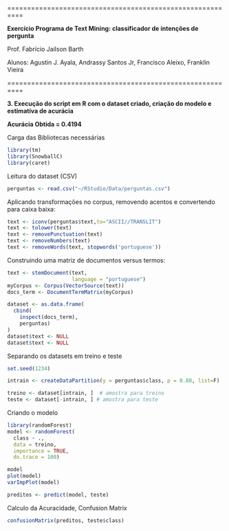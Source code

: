 ==========================================================

**Exercício Programa de Text Mining: classificador de intenções de pergunta**

Prof. Fabrício Jailson Barth

Alunos: Agustin J. Ayala, Andrassy Santos Jr, Francisco Aleixo, Franklin Vieira
        
==========================================================
  
**3. Execução do script em R com o dataset criado, criação do modelo e estimativa de acurácia**

**Acurácia Obtida = 0.4194**

Carga das Bibliotecas necessárias
```r
library(tm)
library(SnowballC)
library(caret)
```

Leitura do dataset (CSV)
```r
perguntas <- read.csv("~/RStudio/Data/perguntas.csv")
```

Aplicando transformações no corpus, removendo acentos e convertendo para caixa baixa:
```r
text <- iconv(perguntas$text,to="ASCII//TRANSLIT")
text <- tolower(text)
text <- removePunctuation(text)
text <- removeNumbers(text)
text <- removeWords(text, stopwords('portuguese'))
```

Construindo uma matriz de documentos versus termos:
```r
text <- stemDocument(text, 
                     language = "portuguese")
myCorpus <- Corpus(VectorSource(text))
docs_term <- DocumentTermMatrix(myCorpus)

dataset <- as.data.frame(
  cbind(
    inspect(docs_term), 
    perguntas)
)
dataset$text <- NULL
dataset$text <- NULL
```

Separando os datasets em treino e teste
```r
set.seed(1234)

intrain <- createDataPartition(y = perguntas$class, p = 0.80, list=F)

treino <- dataset[intrain, ]  # amostra para treino
teste <- dataset[-intrain, ] # amostra para teste
```

Criando o modelo
```r
library(randomForest)
model <- randomForest(
  class ~ ., 
  data = treino, 
  importance = TRUE, 
  do.trace = 100)

model
plot(model)
varImpPlot(model)

preditos <- predict(model, teste)
```
Calculo da Acuracidade, Confusion Matrix
```r
confusionMatrix(preditos, teste$class)
```